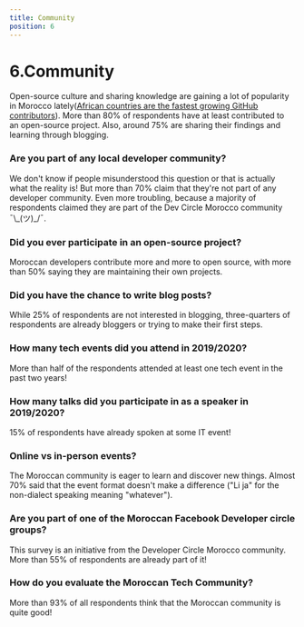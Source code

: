 ```yaml
---
title: Community
position: 6
---
```


# 6.Community

Open-source culture and sharing knowledge are gaining a lot of popularity in Morocco lately(<a target='_blank' href='https://www.htxt.co.za/2019/11/11/african-countries-are-the-fastest-growing-github-contributors/#:~:text=Morocco%20places%20first%20at%2065%20percent%20more%20contributors%20this%20year%20than%20last'>African countries are the fastest growing GitHub contributors</a>). More than 80% of respondents have at least contributed to an open-source project. Also, around 75% are sharing their findings and learning through blogging.

### Are you part of any local developer community?

We don't know if people misunderstood this question or that is actually what the reality is! But more than 70% claim that they're not part of any developer community. Even more troubling, because a majority of respondents claimed they are part of the Dev Circle Morocco community ¯\\_(ツ)\_/¯.

<Chart id="community-q-0" title={false} />

### Did you ever participate in an open-source project?

Moroccan developers contribute more and more to open source, with more than 50% saying they are maintaining their own projects.

<Chart id="community-q-1" title={false} />

### Did you have the chance to write blog posts?

While 25% of respondents are not interested in blogging, three-quarters of respondents are already bloggers or trying to make their first steps.

<Chart id="community-q-2" title={false} />

### How many tech events did you attend in 2019/2020?

More than half of the respondents attended at least one tech event in the past two years!

<Chart id="community-q-3" title={false} />

### How many talks did you participate in as a speaker in 2019/2020?

15% of respondents have already spoken at some IT event!

<Chart id="community-q-4" title={false} />

### Online vs in-person events?

The Moroccan community is eager to learn and discover new things. Almost 70% said that the event format doesn't make a difference ("Li ja" for the non-dialect speaking meaning "whatever").

<Chart id="community-q-5" title={false} />

### Are you part of one of the Moroccan Facebook Developer circle groups?

This survey is an initiative from the Developer Circle Morocco community. More than 55% of respondents are already part of it!

<Chart id="community-q-6" title={false} />

### How do you evaluate the Moroccan Tech Community?

More than 93% of all respondents think that the Moroccan community is quite good!

<Chart id="community-q-7" title={false} />
